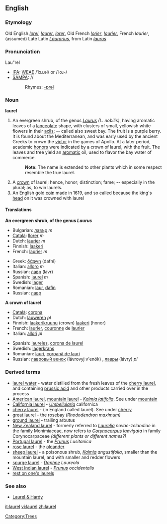 ==English==

===Etymology===
Old English ''[[lorel]]'', ''[[laurer]]'', ''[[lorer]]'', Old French ''[[lorier]]'', ''[[laurier]]'', French ''laurier'', (assumed) Late Latin ''[[Laurarius]]'', from Latin ''[[laurus]]''

===Pronunciation===
Lau"rel 
*[[IPA]]: [[WEAE]] /ˈlɔɹ.əl/ or /ˈloɹ-/
*[[SAMPA]]: //
*:Rhymes: [[Rhymes:English:-ɒrəl|-ɒrəl]]

===Noun===
'''laurel'''

#An evergreen shrub, of the genus ''[[Laurus]] (L. nobilis)'', having aromatic leaves of a [[lanceolate]] shape, with clusters of small, yellowish white flowers in their [[axils]]; -- called also sweet bay. The fruit is a purple berry. It is found about the Mediterranean, and was early used by the ancient Greeks to crown the [[victor]] in the games of Apollo. At a later period, academic [[honor]]s were indicated by a crown of laurel, with the fruit. The leaves and tree yield an [[aromatic]] oil, used to flavor the bay water of commerce.
#:'''Note:''' The name is extended to other plants which in some respect resemble the true laurel.
#A [[crown]] of laurel; hence, honor; distinction; fame; -- especially in the plural; as, to win laurels.
#An English gold [[coin]] made in 1619, and so called because the king's [[head]] on it was crowned with laurel

====Translations====
'''An evergreen shrub, of the genus ''Laurus'''''
{{top}}
*Bulgarian: [[лавър]] ''m'' 
*[[Català]]: [[llorer]] ''m''
*Dutch: [[laurier]] ''m'' 
*Finnish: [[laakeri]]
*French: [[laurier]] ''m''
{{mid}}
*Greek: [[δάφνη]] (dafni)
*Italian: [[alloro]] ''m''
*Russian: [[лавр]] (lavr) {{m}}
*Spanish: [[laurel]] ''m'' 
*Swedish: [[lager]]
*Romanian: [[laur]], [[dafin]] 
*Russian: [[лавр]] 
{{bottom}}

'''A crown of laurel'''
{{top}}
*[[Català]]: [[corona]]
*Dutch: [[lauweren]] ''pl'' 
*Finnish: [[laakerikruunu]] (crown) [[laakeri]] (honor)
*French: [[laurier]], [[couronne]] de [[laurier]]
*Italian: [[allori]] {{m}} ''pl''
{{mid}}
*Spanish: [[laureles]], [[corona de laurel]]
*Swedish: [[lagerkrans]]
*Romanian: [[lauri]], [[coroană de lauri]]
*Russian: [[лавровый венок]] (lávrovyj v'enók) {{m}}, [[лавры]] (lávry) ''pl''
{{bottom}}

===Derived terms===
* [[laurel water]] - water distilled from the fresh leaves of the [[cherry laurel]], and containing [[prussic acid]] and other products carried over in the process
* [[American laurel]], [[mountain laurel]] - ''[[Kalmia latifolia]]''. See under [[mountain]]
* [[California laurel]] - ''[[Umbellularia]]'' californica
* [[cherry laurel]] - (in England called laurel). See under [[cherry]]
* [[great laurel]] - the rosebay ''(Rhododendron maximum)''
* [[ground laurel]] - trailing arbutus
* [[New Zealand laurel]] - formerly referred to ''[[Laurelia]] novae-zelandiae'' in the family Monimiaceae, now refers to ''[[Corynocarpus]] laevigata'' in family Corynocarpaceae ''(different plants or different names?)''
* [[Portugal laurel]] - the ''[[Prunus]] Lusitanica''
* [[rose laurel]] - the [[oleander]]
* [[sheep laurel]] - a poisonous shrub, ''[[Kalmia]] angustifolia'', smaller than the mountain laurel, and with smaller and redder flowers
* [[spurge laurel]] - ''[[Daphne]] Laureola''
* [[West Indian laurel]] - ''[[Prunus]] occidentalis''
* [[rest on one's laurels]]

===See also===
*[[Laurel & Hardy]]

[[Category:Trees]]

[[it:laurel]]
[[vi:laurel]]
[[zh:laurel]]